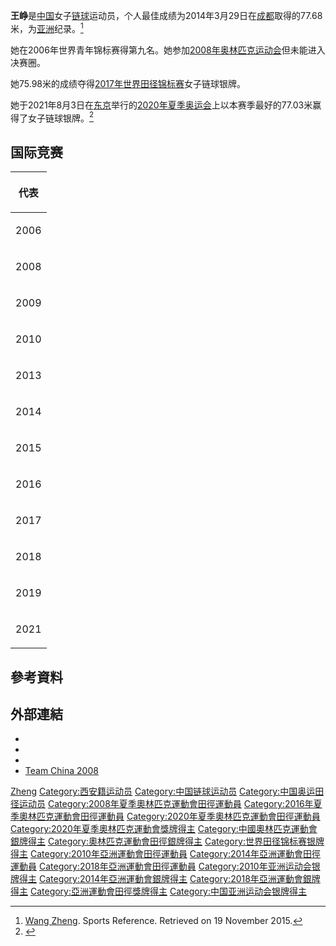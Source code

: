 {{Distinguish|王崢}}
{{Infobox sportsperson
| name                      = 王崢
| image                     = Wang Zheng (Leichtathletin) (1).jpg
| alt                       = 
| real_name                 = 
| romanizedname             = Wang Zheng
| birth_name                = 
| nationality               = {{CHN-1949}}
| national_team             = {{PLA}}
| ethnicity                 = 
| hometown                  = 
| citizenship               = 
| birth_date                = {{Birth date and age|year=1987|month=12|day=14}}
| birth_place               = {{CHN-1949}}[[陝西省|陝西省]][[西安市|西安市]]
| death_date                = 
| death_place               = 
| resting_place             = 
| resting_place_coordinates = 
| monuments                 = 
| residence                 = {{CHN-1949}}[[陝西省|陝西省]]
| education                 = 
| alma_mater                = 
| occupation                = 
| years_active              = 2004年–
| height                    = {{height|m=1.74}}
| weight                    = {{weight|kg=87}}
| spouse                    = 
| country                   = {{CHN}}
| sport                     = [[田徑|田徑]]
| event                     = [[鏈球|鏈球]]
| club = 
| collegeteam               = 
| coach                     = 
| retired                   = 
| coaching                  = 
| worlds                    = 
{{ubl
|'''2006年世界青年田徑錦標賽'''：鏈球（4公斤）第九名
|'''2013年IAAF世界挑戰賽北京站'''：鏈球（4公斤）第三名
|'''2013年世界田徑錦標賽'''：鏈球（4公斤）第三名
|'''2014年IAAF世界挑戰賽北京站'''：鏈球（4公斤）第一名
|'''2014年IAAF世界挑戰賽莫斯科站'''：鏈球（4公斤）第一名
|'''2014年IAAF洲際盃'''：鏈球（4公斤）第四名
|'''2015年IAAF世界挑戰賽川崎站'''：鏈球（4公斤）第二名
|'''2015年IAAF世界挑戰賽北京站'''：鏈球（4公斤）第二名
|'''2015年世界田徑錦標賽'''：鏈球（4公斤）第五名
|'''2016年IAAF世界挑戰賽Ostrava站'''：鏈球（4公斤）第二名
|'''2017年IAAF世界挑戰賽Ostrava站'''：鏈球（4公斤）第二名
|'''2017年世界田徑錦標賽'''：鏈球（4公斤）第二名
|'''2018年IAAF世界挑戰賽Ostrava站'''：鏈球（4公斤）第四名
|'''2018年IAAF世界挑戰賽馬德里站'''：鏈球（4公斤）第七名
|'''2019年IAAF世界挑戰賽Ostrava站'''：鏈球（4公斤）第一名
|'''2019年世界田徑錦標賽'''：鏈球（4公斤）第三名
}}
| regionals                 = 
{{ubl
|'''2006年亞洲青年田徑錦標賽'''：鏈球（4公斤）第一名
|'''2009年東亞運動會'''：鏈球（4公斤）第一名
|'''2010年亞洲運動會'''：鏈球（4公斤）第二名
|'''2013年亞洲田徑錦標賽'''：鏈球（4公斤）第一名
|'''2014年亞洲運動會'''：鏈球（4公斤）第二名
|'''2018年亞洲運動會'''：鏈球（4公斤）第二名
|'''2019年亞洲田徑錦標賽'''：鏈球（4公斤）第一名
}}
| nationals                 = 
{{ubl
|'''2006年中國全國青年田徑錦標賽女子組'''：鏈球第一名
|'''2006年中國全國田徑錦標賽女子組'''：鏈球（4公斤）第八名
|'''2006年中國全國田徑冠軍賽女子組'''：鏈球（4公斤）第六名
|'''2007年中國全國田徑錦標賽女子組'''：鏈球（4公斤）第七名
|'''2007年中國全國田徑冠軍賽女子組'''：鏈球（4公斤）第二名
|'''2007年中國城市運動會女子組'''：鏈球（4公斤）第二名
|'''2008年中國田徑公開賽女子組'''：鏈球（4公斤）第四名
|'''2008年中國全國田徑冠軍賽女子組'''：鏈球（4公斤）第二名
|'''2009年中國全國田徑冠軍賽女子組'''：鏈球（4公斤）第二名
|'''2009年中國全國運動會女子組'''：鏈球（4公斤）第三名
|'''2010年中國全國田徑大獎賽蘇州站女子組'''：鏈球（4公斤）第二名
|'''2010年中國全國田徑大獎賽合肥站女子組'''：鏈球（4公斤）第一名
|'''2010年中國全國田徑冠軍賽女子組'''：鏈球（4公斤）第一名
|'''2010年中國全國田徑錦標賽女子組'''：鏈球（4公斤）第二名
|'''2011年中國全國田徑長投公開賽女子組'''：鏈球（4公斤）第一名
|'''2011年中國全國田徑大獎賽肇慶站女子組'''：鏈球（4公斤）第一名
|'''2011年中國全國田徑大獎賽深圳站女子組'''：鏈球（4公斤）第二名
|'''2011年中國全國田徑冠軍賽女子組'''：鏈球（4公斤）第三名
|'''2011年中國全國田徑錦標賽女子組'''：鏈球（4公斤）第二名
|'''2012年中國全國田徑投擲公開賽成都站女子組'''：鏈球（4公斤）第二名
|'''2012年中國全國田徑大獎賽肇慶站女子組'''：鏈球（4公斤）第三名
|'''2012年中國全國田徑大獎賽武漢站女子組'''：鏈球（4公斤）第七名
|'''2012年中國全國田徑大獎賽淄博站女子組'''：鏈球（4公斤）第一名
|'''2012年中國全國田徑冠軍賽女子組'''：鏈球（4公斤）第二名
|'''2012年中國全國田徑錦標賽女子組'''：鏈球（4公斤）第二名
|'''2013年中國全國田徑投擲公開賽成都站女子組'''：鏈球（4公斤）第二名
|'''2013年中國全國田徑大獎賽肇慶站女子組'''：鏈球（4公斤）第三名
|'''2013年中國全國田徑冠軍賽女子組'''：鏈球（4公斤）第一名
|'''2013年中國全國運動會女子組'''：鏈球（4公斤）第二名
|'''2014年中國全國田徑投擲公開賽成都站女子組'''：鏈球（4公斤）第一名
|'''2014年中國全國田徑大獎賽昆山站女子組'''：鏈球（4公斤）第一名
|'''2014年中國全國田徑冠軍賽女子組'''：鏈球（4公斤）第二名
|'''2014年ISTAF Berlin'''：鏈球（4公斤）第四名
|'''2014年中國全國田徑錦標賽女子組'''：鏈球（4公斤）第一名
|'''2015年中國全國田徑投擲項群賽四川1站女子組'''：鏈球（4公斤）第一名
|'''2015年中國全國田徑投擲項群賽四川2站女子組'''：鏈球（4公斤）第一名
|'''2015年中國全國田徑冠軍賽女子組'''：鏈球（4公斤）第二名
|'''2015年中國全國田徑錦標賽女子組'''：鏈球（4公斤）第二名
|'''2016年中國全國田徑投擲項群賽成都1站女子組'''：鏈球（4公斤）第一名
|'''2016年中國全國田徑投擲項群賽成都2站女子組'''：鏈球（4公斤）第一名
|'''2016年中國全國田徑大獎賽淮安站女子組'''：鏈球（4公斤）第二名
|'''2016年Palafrugell國際田徑賽'''：鏈球（4公斤）第一名
|'''2016年中國全國田徑冠軍賽女子組'''：鏈球（4公斤）第一名
|'''2016年中國全國田徑錦標賽女子組'''：鏈球（4公斤）第一名
|'''2017年中國全國田徑投擲項群賽成都1站女子組'''：鏈球（4公斤）第三名
|'''2017年中國全國田徑投擲項群賽成都2站女子組'''：鏈球（4公斤）第二名
|'''2017年中國全國田徑大獎賽鄭州站女子組'''：鏈球（4公斤）第一名
|'''2017年Pravda-Televízia-Slovnaft田徑賽'''：鏈球（4公斤）第三名
|'''2017年GyulaiIstván紀念賽'''：鏈球（4公斤）第二名
|'''2017年中國全國運動會女子組'''：鏈球（4公斤）第四名
|'''2018年中國全國田徑投擲項群賽犀浦1站女子組'''：鏈球（4公斤）第二名
|'''2018年中國全國田徑投擲項群賽犀浦2站女子組'''：鏈球（4公斤）第二名
|'''2018年中國全國田徑大獎賽株州站女子組'''：鏈球（4公斤）第二名
|'''2018年GyulaiIstván紀念賽'''：鏈球（4公斤）第四名
|'''2019年中國全國田徑投擲項群賽犀浦1站女子組'''：鏈球（4公斤）第二名
|'''2019年中國全國田徑大獎賽肇慶站女子組'''：鏈球（4公斤）第一名
|'''2019年世界田徑錦標賽選拔賽女子組'''：鏈球（4公斤）第一名
|'''2019年中國全國田徑冠軍賽女子組'''：鏈球（4公斤）第一名
}}
| olympics                  = 
{{ubl
|'''2016年夏季奧林匹克運動會'''：鏈球（4公斤）第12名
|'''2020年夏季奧林匹克運動會'''：鏈球（4公斤）第二名
}}
| highestranking            = 
{{plainlist|
*【鏈球】：第一名（2019年6月25日）
}}
| pb                        = 
{{ubl
|'''鏈球（4公斤）'''：77.68公尺 （2014年 '''全國紀錄'''）
}}
| medaltemplates            = 
{{MedalCountry|{{CHN-1949}}}}
{{MedalSport|女子田徑}}
{{MedalCompetition|亞洲青年田徑錦標賽}}
{{MedalGold|2006年中國澳門特別行政區|鏈球（4公斤）}}
{{MedalCompetition|東亞運動會}}
{{MedalGold|2009年中國香港特別行政區新界西貢區將軍澳新市鎮|鏈球（4公斤）}}
{{MedalCompetition|亞洲運動會}}
{{MedalSilver|2010年中國廣東省廣州市|鏈球（4公斤）}}
{{MedalSilver|2014年韓國仁川廣域市|鏈球（4公斤）}}
{{MedalSilver|2018年印尼雅加達|鏈球（4公斤）}}
{{MedalCompetition|IAAF世界挑戰賽北京站}}
{{MedalBronze|2013年中國北京市|鏈球（4公斤）}}
{{MedalGold|2014年中國北京市|鏈球（4公斤）}}
{{MedalSilver|2015年中國北京市|鏈球（4公斤）}}
{{MedalCompetition|亞洲田徑錦標賽}}
{{MedalGold|2013年印度浦那|鏈球（4公斤）}}
{{MedalGold|2019年卡達多哈|鏈球（4公斤）}}
{{MedalCompetition|世界田徑錦標賽}}
{{MedalBronze|2013年莫斯科|鏈球（4公斤）}}
{{MedalSilver|2017年英國英格蘭倫敦|鏈球（4公斤）}}
{{MedalBronze|2019年卡達多哈|鏈球（4公斤）}}
{{MedalCompetition|IAAF世界挑戰賽莫斯科站}}
{{MedalGold|2014年俄羅斯莫斯科|鏈球（4公斤）}}
{{MedalCompetition|IAAF世界挑戰賽川崎站}}
{{MedalSilver|2015年日本神奈川縣川崎市|鏈球（4公斤）}}
{{MedalCompetition|Golden Spike Ostrava}}
{{MedalSilver|2016年捷克俄斯特拉發|鏈球（4公斤）}}
{{MedalSilver|2017年捷克俄斯特拉發|鏈球（4公斤）}}
{{MedalGold|2019年捷克俄斯特拉發|鏈球（4公斤）}}
{{MedalCompetition|Palafrugell國際田徑賽}}
{{MedalGold|2016年西班牙加泰隆尼亞Palafrugell|鏈球（4公斤）}}
{{MedalCompetition|Pravda-Televízia-Slovnaft田徑賽}}
{{MedalBronze|2017年斯洛伐克Šamorín|鏈球（4公斤）}}
{{MedalCompetition|GyulaiIstván紀念賽}}
{{MedalSilver|2017年匈牙利Székesfehérvár|鏈球（4公斤）}}
{{MedalCompetition|夏季奧林匹克運動會}}
{{MedalSilver|2021年日本東京都新宿区霞ヶ丘町|鏈球（4公斤）}}
{{MedalCountry|{{PLA}}}}
{{MedalSport|女子田徑}}
{{MedalCompetition|中國全國田徑投擲項群賽犀浦1站}}
{{MedalSilver|2019年中國四川省成都市郫都區犀浦鎮|鏈球（4公斤）}}
{{MedalCompetition|中國全國田徑大獎賽肇慶站}}
{{MedalGold|2019年中國廣東省肇慶市|鏈球（4公斤）}}
{{MedalCompetition|世界田徑錦標賽選拔賽}}
{{MedalGold|2019年中國遼寧省瀋陽市渾南區|鏈球（4公斤）}}
{{MedalCompetition|中國全國田徑冠軍賽}}
{{MedalGold|2019年中國黑龍江省大慶市薩爾圖區東風新村|鏈球（4公斤）}}
| show-medals               = 
| updated                   = 2021年8月3日
}}
'''王峥'''{{BD|1987年|12月14日|||}}是[[中华人民共和国|中国]]女子[[链球|链球]]运动员，个人最佳成绩为2014年3月29日在[[成都|成都]]取得的77.68米，为[[亚洲|亚洲]]纪录。<ref>[https://web.archive.org/web/20200418055715/https://www.sports-reference.com/olympics/athletes/wa/wang-zheng-2.html Wang Zheng]. Sports Reference. Retrieved on 19 November 2015.</ref>

她在2006年世界青年锦标赛得第九名。她参加[[2008年夏季奥林匹克运动会田径比赛–女子链球|2008年奥林匹克运动会]]但未能进入决赛圈。

她75.98米的成绩夺得[[2017年世界田径锦标赛|2017年世界田径锦标赛]]女子链球银牌。

她于2021年8月3日在[[东京|东京]]举行的[[2020年夏季奥运会|2020年夏季奥运会]]上以本赛季最好的77.03米赢得了女子链球银牌。<ref>{{cite web|url=https://olympics.com/tokyo-2020/en/news/poland-s-anita-wlodarczyk-wins-third-consecutive-women-s-hammer-gold|date=2021-08-03|publisher=Tokyo Olympics Official Website|title=Poland's Anita Wlodarczyk Wins Third Consecutive Women's Hammer Gold|access-date=2021-08-03|archive-date=2021-10-05|archive-url=https://web.archive.org/web/20211005052755/https://olympics.com/tokyo-2020/en/news/poland-s-anita-wlodarczyk-wins-third-consecutive-women-s-hammer-gold|dead-url=no}}</ref>

== 国际竞赛 ==
{|{{AchievementTable}}
|-
!colspan="5"|代表{{CHN-1949}}
|-
|rowspan=2|2006
|[[2006年亚洲青年田径锦标赛|亚洲青年田径锦标赛]]
|[[澳门|澳门]]
|bgcolor=gold|第1名
|60.16 m
|-
|[[2006年世界青年田径锦标赛|世界青年田径锦标赛]]
|中国[[北京|北京]]
|第9名
|[[2006年世界青年田径锦标赛–女子链球|59.12 m]]
|-
|2008
|[[2008年夏季奥林匹克运动会田径比赛|奥林匹克运动会]]
|中国北京
|第32名（资格赛）
|[[2008年夏季奥林匹克运动会田径比赛–女子链球|65.64 m]]
|-
|2009
|[[2009年东亚运动会田径比赛|东亚运动会]]
|[[香港|香港]]
|bgcolor=gold|第1名
|67.06 m
|-
|2010
|[[2010年亚洲运动会田径比赛|亚洲运动会]]
|中国[[广州|广州]]
|bgcolor=silver|第2名
|[[2010年亚洲运动会田径比赛–女子链球|68.17 m]]
|-
|rowspan=2|2013
|[[2013年亚洲田径锦标赛|亚洲田径锦标赛]]
|[[印度|印度]][[浦那|浦那]]
|bgcolor=gold|第1名
|[[2013年亚洲田径锦标赛–女子链球|72.78 m]]
|-
|[[2013年世界田径锦标赛|世界田径锦标赛]]
|[[俄罗斯|俄罗斯]][[莫斯科|莫斯科]]
|bgcolor="cc9966" |第3名
|[[2013年世界田径锦标赛–女子链球|74.90 m]]
|-
|2014
|[[2014年亚洲运动会田径比赛|亚洲运动会]]
|[[韩国|韩国]][[仁川|仁川]]
|bgcolor=silver|第2名
|[[2014年亚洲运动会田径比赛–女子链球|74.16 m]]
|-
|2015
|[[2015年世界田径锦标赛|世界田径锦标赛]]
|中国北京
|第5名
|[[2015年世界田径锦标赛–女子链球|73.83 m]]
|-
|2016
|[[2016年夏季奥林匹克运动会田径比赛|奥林匹克运动会]]
|[[巴西|巴西]][[里约热内卢|里约热内卢]]
|第12名
|[[2016年夏季奧林匹克運動會田徑女子鏈球比賽|70.60 m]]
|-
|2017
|[[2017年世界田径锦标赛|世界田径锦标赛]]
|[[联合王国|联合王国]][[伦敦|伦敦]]
|bgcolor=silver|第2名
|[[2017年世界田径锦标赛–女子链球|75.98 m]]
|-
|2018
|[[2018年亚洲运动会田径比赛|亚洲运动会]]
|[[印度尼西亚|印度尼西亚]][[雅加达|雅加达]]
|bgcolor=silver|第2名
|[[2018年亚洲运动会田径女子链球比赛|70.86 m]]
|-
|rowspan=2|2019
|[[2019年亚洲田径锦标赛|亚洲田径锦标赛]]
|[[卡塔尔|卡塔尔]][[多哈|多哈]]
|bgcolor=gold|第1名
|[[2019年亚洲田径锦标赛–女子链球|75.66 m]]
|-
|[[2019年世界田径锦标赛|世界田径锦标赛]]
|[[卡塔尔|卡塔尔]][[多哈|多哈]]
|bgcolor="cc9966"|第3名
|[[2019年世界田径锦标赛–女子链球|74.76 m]]
|-
|2021
|[[2020年夏季奥运会|奥运会]]
|[[日本|日本]][[东京|东京]]
|bgcolor=silver|第2名
|[[201920年夏季奥运会田径比赛–女子链球|77.03 m]]
|}

== 參考資料 ==
{{Reflist}}

== 外部連結 ==
* {{IOC profile|zheng-wang-1}}
* {{IAAF}}
* {{Sports-reference}}
* [https://web.archive.org/web/20120312065156/http://2008teamchina.olympic.cn/index.php/personview/personsen/5513 Team China 2008]

{{Authority control}}
{{DEFAULTSORT:Wang王}}
[[Category:王姓|Zheng]]
[[Category:西安籍运动员|Category:西安籍运动员]]
[[Category:中国链球运动员|Category:中国链球运动员]]
[[Category:中国奥运田径运动员|Category:中国奥运田径运动员]]
[[Category:2008年夏季奧林匹克運動會田徑運動員|Category:2008年夏季奧林匹克運動會田徑運動員]]
[[Category:2016年夏季奧林匹克運動會田徑運動員|Category:2016年夏季奧林匹克運動會田徑運動員]]
[[Category:2020年夏季奧林匹克運動會田徑運動員|Category:2020年夏季奧林匹克運動會田徑運動員]]
[[Category:2020年夏季奧林匹克運動會獎牌得主|Category:2020年夏季奧林匹克運動會獎牌得主]]
[[Category:中國奧林匹克運動會銀牌得主|Category:中國奧林匹克運動會銀牌得主]]
[[Category:奧林匹克運動會田徑銀牌得主|Category:奧林匹克運動會田徑銀牌得主]]
[[Category:世界田径锦标赛银牌得主|Category:世界田径锦标赛银牌得主]]
[[Category:2010年亞洲運動會田徑運動員|Category:2010年亞洲運動會田徑運動員]]
[[Category:2014年亞洲運動會田徑運動員|Category:2014年亞洲運動會田徑運動員]]
[[Category:2018年亞洲運動會田徑運動員|Category:2018年亞洲運動會田徑運動員]]
[[Category:2010年亚洲运动会银牌得主|Category:2010年亚洲运动会银牌得主]]
[[Category:2014年亞洲運動會銀牌得主|Category:2014年亞洲運動會銀牌得主]]
[[Category:2018年亞洲運動會銀牌得主|Category:2018年亞洲運動會銀牌得主]]
[[Category:亞洲運動會田徑獎牌得主|Category:亞洲運動會田徑獎牌得主]]
[[Category:中国亚洲运动会银牌得主|Category:中国亚洲运动会银牌得主]]